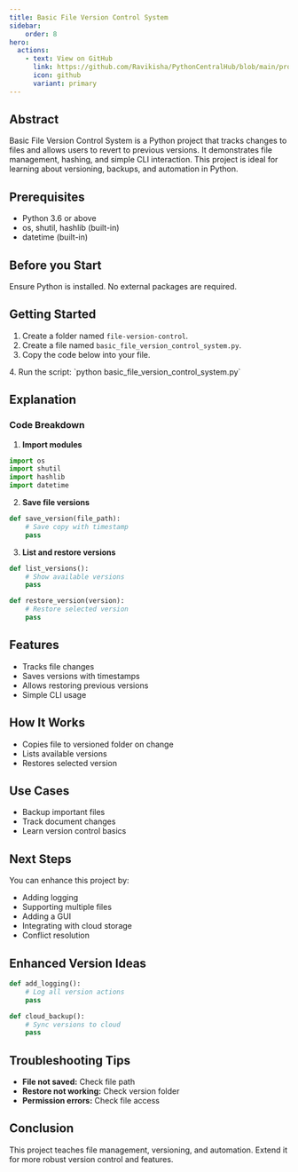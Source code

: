 ```yaml
---
title: Basic File Version Control System
sidebar:
    order: 8
hero:
  actions:
    - text: View on GitHub
      link: https://github.com/Ravikisha/PythonCentralHub/blob/main/projects/intermediate/basic_file_version_control_system.py
      icon: github
      variant: primary
---
```


## Abstract
Basic File Version Control System is a Python project that tracks changes to files and allows users to revert to previous versions. It demonstrates file management, hashing, and simple CLI interaction. This project is ideal for learning about versioning, backups, and automation in Python.

## Prerequisites
- Python 3.6 or above
- os, shutil, hashlib (built-in)
- datetime (built-in)

## Before you Start
Ensure Python is installed. No external packages are required.

## Getting Started
1. Create a folder named `file-version-control`.
2. Create a file named `basic_file_version_control_system.py`.
3. Copy the code below into your file.
<FileCode file="projects/intermediate/basic_file_version_control_system.py" lang="python" title="Basic File Version Control System" />
4. Run the script: `python basic_file_version_control_system.py`

## Explanation

### Code Breakdown
1. **Import modules**
```python
import os
import shutil
import hashlib
import datetime
```
2. **Save file versions**
```python
def save_version(file_path):
    # Save copy with timestamp
    pass
```
3. **List and restore versions**
```python
def list_versions():
    # Show available versions
    pass

def restore_version(version):
    # Restore selected version
    pass
```

## Features
- Tracks file changes
- Saves versions with timestamps
- Allows restoring previous versions
- Simple CLI usage

## How It Works
- Copies file to versioned folder on change
- Lists available versions
- Restores selected version

## Use Cases
- Backup important files
- Track document changes
- Learn version control basics

## Next Steps
You can enhance this project by:
- Adding logging
- Supporting multiple files
- Adding a GUI
- Integrating with cloud storage
- Conflict resolution

## Enhanced Version Ideas
```python
def add_logging():
    # Log all version actions
    pass

def cloud_backup():
    # Sync versions to cloud
    pass
```

## Troubleshooting Tips
- **File not saved:** Check file path
- **Restore not working:** Check version folder
- **Permission errors:** Check file access

## Conclusion
This project teaches file management, versioning, and automation. Extend it for more robust version control and features.
